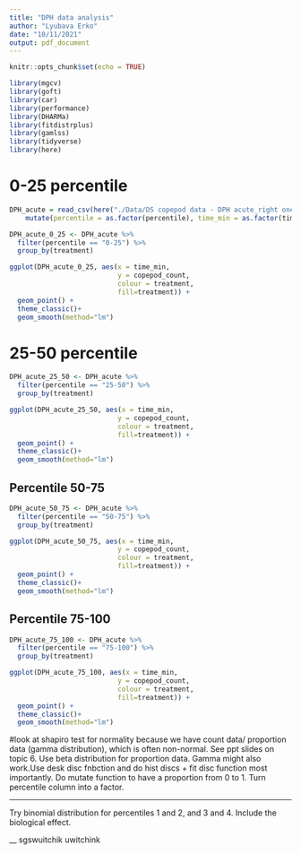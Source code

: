 ```yaml
---
title: "DPH data analysis"
author: "Lyubava Erko"
date: "10/11/2021"
output: pdf_document
---
```


```r
knitr::opts_chunk$set(echo = TRUE)
```


```r
library(mgcv)
library(goft)
library(car)
library(performance)
library(DHARMa)
library(fitdistrplus)
library(gamlss)
library(tidyverse)
library(here)
```
# 0-25 percentile

```r
DPH_acute = read_csv(here("./Data/DS copepod data - DPH acute_right one.csv")) %>%
    mutate(percentile = as.factor(percentile), time_min = as.factor(time_min))
```


```r
DPH_acute_0_25 <- DPH_acute %>%
  filter(percentile == "0-25") %>%
  group_by(treatment)
```


```r
ggplot(DPH_acute_0_25, aes(x = time_min,
                           y = copepod_count,
                           colour = treatment,
                           fill=treatment)) +
  geom_point() +
  theme_classic()+
  geom_smooth(method="lm")
```

# 25-50 percentile

```r
DPH_acute_25_50 <- DPH_acute %>%
  filter(percentile == "25-50") %>%
  group_by(treatment)
```


```r
ggplot(DPH_acute_25_50, aes(x = time_min,
                           y = copepod_count,
                           colour = treatment,
                           fill=treatment)) +
  geom_point() +
  theme_classic()+
  geom_smooth(method="lm")
```

## Percentile 50-75

```r
DPH_acute_50_75 <- DPH_acute %>%
  filter(percentile == "50-75") %>%
  group_by(treatment)
```


```r
ggplot(DPH_acute_50_75, aes(x = time_min,
                           y = copepod_count,
                           colour = treatment,
                           fill=treatment)) +
  geom_point() +
  theme_classic()+
  geom_smooth(method="lm")
```

## Percentile 75-100

```r
DPH_acute_75_100 <- DPH_acute %>%
  filter(percentile == "75-100") %>%
  group_by(treatment)
```


```r
ggplot(DPH_acute_75_100, aes(x = time_min,
                           y = copepod_count,
                           colour = treatment,
                           fill=treatment)) +
  geom_point() +
  theme_classic()+
  geom_smooth(method="lm")
```

#look at shapiro test for normality because we have count data/ proportion data (gamma distribution), which is often non-normal. See ppt slides on topic 6. 
Use beta distribution for proportion data. Gamma might also work.Use desk disc fnbction and do hist discs + fit disc function most importantly.
Do mutate function to have a proportion from 0 to 1.
Turn percentile column into a factor.

___
Try binomial distribution for percentiles 1 and 2, and 3 and 4. Include the biological effect. 

__
sgswuitchik
uwitchink
